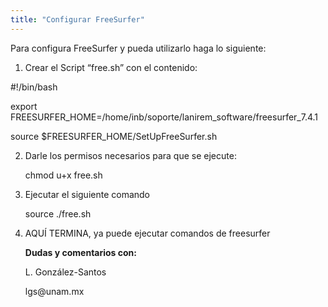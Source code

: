 ```yaml
---
title: "Configurar FreeSurfer"
---
```


Para configura FreeSurfer y pueda utilizarlo haga lo siguiente:

1.  Crear el Script "free.sh" con el contenido:

#!/bin/bash

export FREESURFER_HOME=/home/inb/soporte/lanirem_software/freesurfer_7.4.1

source \$FREESURFER_HOME/SetUpFreeSurfer.sh

2.  Darle los permisos necesarios para que se ejecute:

    chmod u+x free.sh

3.  Ejecutar el siguiente comando

    source ./free.sh

4.  AQUÍ TERMINA, ya puede ejecutar comandos de freesurfer

    \hfill

    \hfill

    \hfill

    \hfill

    **Dudas y comentarios con:**

    L. González-Santos

    lgs\@unam.mx
